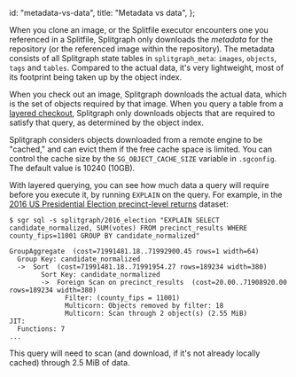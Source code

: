   id: "metadata-vs-data",
  title: "Metadata vs data",
};

When you clone an image, or the Splitfile executor encounters one you referenced
in a Splitfile, Splitgraph only downloads the _metadata_ for the repository (or the
referenced image within the repository). The metadata consists of all Splitgraph state tables in `splitgraph_meta`:
`images`, `objects`, `tags` and `tables`. Compared to the actual data, it's very lightweight,
most of its footprint being taken up by the object index.

When you check out an image, Splitgraph downloads the actual data, which is the
set of objects required by that image. When you query a table from a [layered checkout](layered-querying),
Splitgraph only downloads objects that are required to satisfy that query, as determined by the object index.

Splitgraph considers objects downloaded from a remote engine to be "cached," and
can evict them if the free cache space is limited. You can control the cache size by the
`SG_OBJECT_CACHE_SIZE` variable in `.sgconfig`. The default value is 10240 (10GB).

With layered querying, you can see how much data a query will require before you execute it,
by running `EXPLAIN` on the query. For example, in
the [2016 US Presidential Election precinct-level returns](/splitgraph/2016_election/) dataset:

```shell-session
$ sgr sql -s splitgraph/2016_election "EXPLAIN SELECT candidate_normalized, SUM(votes) FROM precinct_results WHERE county_fips=11001 GROUP BY candidate_normalized"

GroupAggregate  (cost=71991481.18..71992900.45 rows=1 width=64)
  Group Key: candidate_normalized
  ->  Sort  (cost=71991481.18..71991954.27 rows=189234 width=380)
        Sort Key: candidate_normalized
        ->  Foreign Scan on precinct_results  (cost=20.00..71908920.00 rows=189234 width=380)
              Filter: (county_fips = 11001)
              Multicorn: Objects removed by filter: 18
              Multicorn: Scan through 2 object(s) (2.55 MiB)
JIT:
  Functions: 7
...
```

This query will need to scan (and download, if it's not already locally cached) through 2.5 MiB of data.
